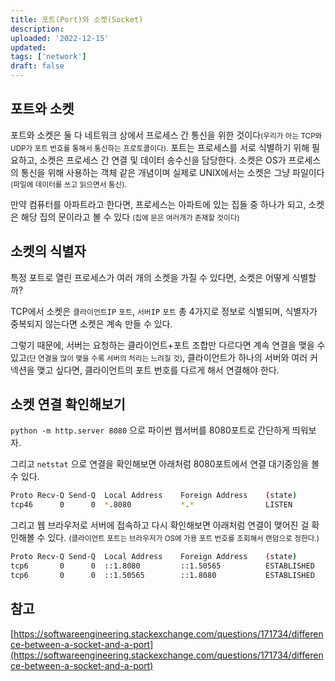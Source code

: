 ```yaml
---
title: 포트(Port)와 소켓(Socket)
description:
uploaded: '2022-12-15'
updated:
tags: ['network']
draft: false
---
```


## 포트와 소켓

포트와 소켓은 둘 다 네트워크 상에서 프로세스 간 통신을 위한 것이다<small>(우리가 아는 TCP와 UDP가 포트 번호를 통해서 통신하는 프로토콜이다).</small> 포트는 프로세스를 서로 식별하기 위해 필요하고, 소켓은 프로세스 간 연결 및 데이터 송수신을 담당한다. 소켓은 OS가 프로세스의 통신을 위해 사용하는 객체 같은 개념이며 실제로 UNIX에서는 소켓은 그냥 파일이다<small>(파일에 데이터를 쓰고 읽으면서 통신).</small>

만약 컴퓨터를 아파트라고 한다면, 프로세스는 아파트에 있는 집들 중 하나가 되고, 소켓은 해당 집의 문이라고 볼 수 있다 <small>(집에 문은 여러개가 존재할 것이다)</small>

## 소켓의 식별자

특정 포트로 열린 프로세스가 여러 개의 소켓을 가질 수 있다면, 소켓은 어떻게 식별할까?

TCP에서 소켓은 `클라이언트IP` `포트`, `서버IP` `포트` 총 4가지로 정보로 식별되며, 식별자가 중복되지 않는다면 소켓은 계속 만들 수 있다.

그렇기 때문에, 서버는 요청하는 클라이언트+포트 조합만 다르다면 계속 연결을 맺을 수 있고<small>(단 연결을 많이 맺을 수록 서버의 처리는 느려질 것)</small>, 클라이언트가 하나의 서버와 여러 커넥션을 맺고 싶다면, 클라이언트의 포트 번호를 다르게 해서 연결해야 한다.

## 소켓 연결 확인해보기

`python -m http.server 8080` 으로 파이썬 웹서버를 8080포트로 간단하게 띄워보자.

그리고 `netstat` 으로 연결을 확인해보면 아래처럼 8080포트에서 연결 대기중임을 볼 수 있다.

```bash
Proto Recv-Q Send-Q  Local Address    Foreign Address    (state)
tcp46      0      0  *.8080           *.*                LISTEN
```

그리고 웹 브라우저로 서버에 접속하고 다시 확인해보면 아래처럼 연결이 맺어진 걸 확인해볼 수 있다. <small>(클라이언트 포트는 브라우저가 OS에 가용 포트 번호를 조회해서 랜덤으로 정한다.)</small>

```bash
Proto Recv-Q Send-Q  Local Address    Foreign Address    (state)
tcp6       0      0  ::1.8080         ::1.50565          ESTABLISHED
tcp6       0      0  ::1.50565        ::1.8080           ESTABLISHED
```

## 참고

[https://softwareengineering.stackexchange.com/questions/171734/difference-between-a-socket-and-a-port](https://softwareengineering.stackexchange.com/questions/171734/difference-between-a-socket-and-a-port)
